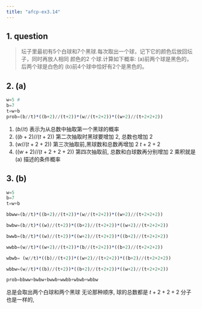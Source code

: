 ```yaml
---
title: "afcp-ex3.14"
---
```

## 1. question
> 坛子里最初有5个白球和7个黑球.每次取出一个球，记下它的颜色后放回坛子，同时再放人相同 颜色的2 个球.计算如下概率:
>(a)前两个球是黑色的，后两个球是白色的
>(b)前4个球中恰好有2个是黑色的。


## 2. (a)  
```julia
w=5 #
b=7
t=w+b
prob=(b//t)*((b+2)//(t+2))*(w//(t+2+2))*((w+2)//(t+2+2+2))
```

1. $(b//t)$  表示为从总数中抽取第一个黑球的概率
2. $((b+2)//(t+2))$ 第二次抽取时黑球要增加 2, 总数也增加 2
3. $(w//(t+2+2))$   第三次抽取前,黑球数和总数再增加 2 $t+2+2$ 
4. $((w+2)//(t+2+2+2))$ 第四次抽取前, 总数和白球数再分别增加 2
乘积就是(a) 描述的条件概率


## 3. (b)
```julia

w=5
b=7
t=w+b

bbww=(b//t)*((b+2)//(t+2))*(w//(t+2+2))*((w+2)//(t+2+2+2))

bwbw=(b//t)*((w)//(t+2))*((b+2)//(t+2+2))*((w+2)//(t+2+2+2))  

bwwb=(b//t)*((w)//(t+2))*((w+2)//(t+2+2))*((b+2)//(t+2+2+2))

wwbb=(w//t)*((w+2)//(t+2))*(b//(t+2+2))*((b+2)//(t+2+2+2))

wbwb= (w//t)*((b)//(t+2))*((w+2)//(t+2+2))*((b+2)//(t+2+2+2))

wbbw=(w//t)*((b)//(t+2))*((b+2)//(t+2+2))*((w+2)//(t+2+2+2))

prob=bbww+bwbw+bwwb+wwbb+wbwb+wbbw

```

总是会取出两个白球和两个黑球
无论那种顺序, 球的总数都是 $t+2+2+2$
分子也是一样的, 


